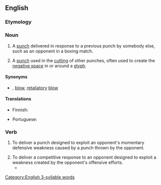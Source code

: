 ==English==

===Etymology===
{{prefix|en|counter|punch}}

===Noun===
{{en-noun}}

# A [[punch]] delivered in response to a previous punch by somebody else, such as an opponent in a boxing match.
# {{lb|en|printing|historical}} A [[punch]] used in the [[cut]]ting of other punches, often used to create the [[negative space]] in or around a [[glyph]].

====Synonyms====
* {{sense|punch in response to opponent's punch}} {{l|en|counterblow}}, {{l|en|return}} [[blow]], [[retaliatory]] [[blow]]

====Translations====
{{trans-top|punch delivered in response to a previous punch by somebody else}}
* Finnish: {{t+|fi|vastaisku}}
{{trans-mid}}
* Portuguese: {{t|pt|contragolpe|m}}
{{trans-bottom}}

===Verb===
{{en-verb|es}}

# {{lb|en|boxing}} To deliver a punch designed to exploit an opponent's momentary defensive weakness caused by a punch thrown by the opponent.
# To deliver a competitive response to an opponent designed to exploit a weakness created by the opponent's offensive efforts.
#* {{quote-journal|en|date=January 25, 2009|author=Christopher Clarey|title=Top-Seeded Jankovic Falls Without a Fight|work=New York Times|url=http://www.nytimes.com/2009/01/25/sports/othersports/25tennis.html|passage=She stands just a little over 5-foot-6, but her two-handed ground strokes off both wings, inspired by the four-time Australian Open champion Monica Seles, allow her to create sharp angles and '''counterpunching''' power.}}

[[Category:English 3-syllable words]]